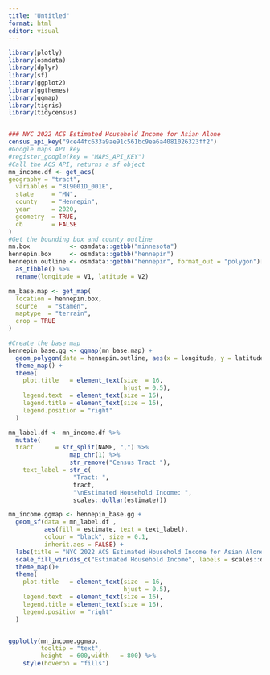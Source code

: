 ```yaml
---
title: "Untitled"
format: html
editor: visual
---
```


```r
library(plotly)
library(osmdata)
library(dplyr)
library(sf)
library(ggplot2)
library(ggthemes)
library(ggmap)
library(tigris)
library(tidycensus)


### NYC 2022 ACS Estimated Household Income for Asian Alone
census_api_key("9ce44fc633a9ae91c561bc9ea6a4081026323ff2")
#Google maps API key
#register_google(key = "MAPS_API_KEY")
#Call the ACS API, returns a sf object
mn_income.df <- get_acs(
geography = "tract",
  variables = "B19001D_001E", 
  state     = "MN",
  county    = "Hennepin",
  year      = 2020,
  geometry  = TRUE,
  cb        = FALSE
) 
#Get the bounding box and county outline
mn.box           <- osmdata::getbb("minnesota")
hennepin.box     <- osmdata::getbb("hennepin")
hennepin.outline <- osmdata::getbb("hennepin", format_out = "polygon")[[1]] %>%
  as_tibble() %>%
  rename(longitude = V1, latitude = V2)

mn_base.map <- get_map(
  location = hennepin.box,
  source   = "stamen",
  maptype  = "terrain",
  crop = TRUE
)
```

```r
#Create the base map
hennepin_base.gg <- ggmap(mn_base.map) +
  geom_polygon(data = hennepin.outline, aes(x = longitude, y = latitude), colour = "black", size = 1.6, alpha = 0.1) +
  theme_map() +
  theme(
    plot.title   = element_text(size  = 16,
                                hjust = 0.5),
    legend.text  = element_text(size = 16),
    legend.title = element_text(size = 16),
    legend.position = "right"
  )

mn_label.df <- mn_income.df %>%
  mutate(
  tract      = str_split(NAME, ",") %>%
                 map_chr(1) %>%
                 str_remove("Census Tract "),
    text_label = str_c(
                  "Tract: ",
                  tract,
                  "\nEstimated Household Income: ",
                  scales::dollar(estimate)))

mn_income.ggmap <- hennepin_base.gg +  
  geom_sf(data = mn_label.df , 
          aes(fill = estimate, text = text_label),
          colour = "black", size = 0.1,
          inherit.aes = FALSE) + 
  labs(title = "NYC 2022 ACS Estimated Household Income for Asian Alone") + 
  scale_fill_viridis_c("Estimated Household Income", labels = scales::dollar) +
  theme_map()+
  theme(
    plot.title   = element_text(size  = 16,
                                hjust = 0.5),
    legend.text  = element_text(size = 16),
    legend.title = element_text(size = 16),
    legend.position = "right"
  )


ggplotly(mn_income.ggmap,
         tooltip = "text",
         height  = 600,width   = 800) %>%
    style(hoveron = "fills")

```
